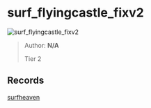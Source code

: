 
# surf_flyingcastle_fixv2

![surf_flyingcastle_fixv2](https://raw.githubusercontent.com/Sayt123/SurfMapPics/Maps-and-bonuses/csgo/surf_flyingcastle_fixv2.jpg)

> Author: **N/A**
>
> Tier 2

## Records

[surfheaven](https://surfheaven.eu/map/surf_flyingcastle_fixv2)
